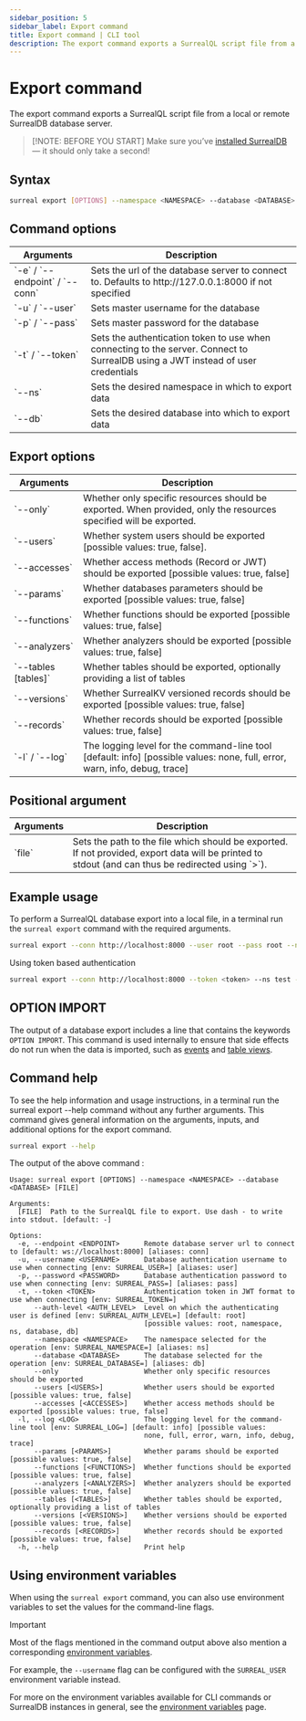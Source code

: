 ```yaml
---
sidebar_position: 5
sidebar_label: Export command
title: Export command | CLI tool
description: The export command exports a SurrealQL script file from a local or remote SurrealDB database server.
---
```



# Export command

The export command exports a SurrealQL script file from a local or remote SurrealDB database server.

> [!NOTE: BEFORE YOU START]
> Make sure you’ve [installed SurrealDB](/docs/surrealdb/installation) — it should only take a second!

## Syntax 

```bash title="Export a database as a SurrealQL script"
surreal export [OPTIONS] --namespace <NAMESPACE> --database <DATABASE> [FILE]
```

## Command options 

<table>
    <thead>
        <tr>
            <th>Arguments</th>
            <th>Description</th>
        </tr>
    </thead>  
    <tbody>
        <tr>
            <td>
                `-e` / `--endpoint` / `--conn`
               <Label label="optional" />
            </td>
            <td>
            Sets the url of the database server to connect to. Defaults to http://127.0.0.1:8000 if not specified
            </td>
        </tr>
        <tr>
            <td>
                `-u` / `--user`
                <Label label="required" />
            </td>
            <td>
                Sets master username for the database
            </td>
        </tr>
        <tr>
            <td>
                `-p` / `--pass`
                <Label label="required" />
            </td>
            <td>
                Sets master password for the database
            </td>
        </tr>
        <tr>
            <td>
                `-t` / `--token`
               <Label label="optional" />
            </td>
            <td>
                Sets the authentication token to use when connecting to the server. Connect to SurrealDB using a JWT instead of user credentials
            </td>
        </tr>
        <tr>
            <td>
                `--ns`
                <Label label="required" />
            </td>
            <td>
                Sets the desired namespace in which to export data
            </td>
        </tr>
        <tr>
            <td>
                `--db`
                <Label label="required" />
            </td>
            <td>
                Sets the desired database into which to export data
            </td>
        </tr>
    </tbody>
</table>

## Export options 

<table>
    <thead>
        <tr>
            <th>Arguments</th>
            <th>Description</th>
        </tr>
    </thead>  
    <tbody>
        <tr>
            <td>
                `--only`
                <Label label="optional" />
            </td>
            <td>
                Whether only specific resources should be exported. When provided, only the resources specified will be exported.
            </td>
        </tr>
        <tr>
            <td>
                `--users`
                <Label label="optional" />
            </td>
            <td>
                Whether system users should be exported [possible values: true, false].
            </td>
        </tr>
        <tr>
            <td>
                `--accesses`
                <Label label="optional" />
            </td>
            <td>
                Whether access methods (Record or JWT) should be exported [possible values: true, false]
            </td>
        </tr>
        <tr>
            <td>
                `--params`
                <Label label="optional" />
            </td>
            <td>
                Whether databases parameters should be exported [possible values: true, false]
            </td>
        </tr>
        <tr>
            <td>
                `--functions`
                <Label label="optional" />
            </td>
            <td>
                Whether functions should be exported [possible values: true, false]
            </td>
        </tr>
        <tr>
            <td>
                `--analyzers`
                <Label label="optional" />
            </td>
            <td>
                Whether analyzers should be exported [possible values: true, false]
            </td>
        </tr>
        <tr>
            <td>
                `--tables [tables]`
                <Label label="optional" />
            </td>
            <td>
                Whether tables should be exported, optionally providing a list of tables
            </td>
        </tr>
        <tr>
            <td>
                `--versions`
                <Label label="optional" />
            </td>
            <td>
                Whether SurrealKV versioned records should be exported [possible values: true, false]
            </td>
        </tr>
        <tr>
            <td>
                `--records`
                <Label label="optional" />
            </td>
            <td>
                Whether records should be exported [possible values: true, false]
            </td>
        </tr>
                <tr>
            <td>
                `-l` / `--log`
                <Label label="optional" />
            </td>
            <td>
                The logging level for the command-line tool [default: info] [possible values: none, full, error, warn, info, debug, trace]
            </td>
        </tr>
    </tbody>
</table>

## Positional argument

<table>
    <thead>
        <tr>
            <th>Arguments</th>
            <th>Description</th>
        </tr>
    </thead>  
    <tbody>
        <tr>
            <td>
                `file`
                <Label label="optional" />
            </td>
            <td>
                Sets the path to the file which should be exported. If not provided, export data will be printed to stdout (and can thus be redirected using `>`).
            </td>
        </tr>
    </tbody>
</table>

## Example usage

To perform a SurrealQL database export into a local file, in a terminal run the `surreal export` command with the required arguments.

```bash
surreal export --conn http://localhost:8000 --user root --pass root --ns test --db test export.surql
```

Using token based authentication

```bash
surreal export --conn http://localhost:8000 --token <token> --ns test --db test export.surql
```

## OPTION IMPORT

The output of a database export includes a line that contains the keywords `OPTION IMPORT`. This command is used internally to ensure that side effects do not run when the data is imported, such as [events](/docs/surrealql/statements/define/event) and [table views](/docs/surrealql/statements/define/table#pre-computed-table-views).

## Command help

To see the help information and usage instructions, in a terminal run the surreal export --help command without any further arguments. This command gives general information on the arguments, inputs, and additional options for the export command.

```bash
surreal export --help
```

The output of the above command :

```
Usage: surreal export [OPTIONS] --namespace <NAMESPACE> --database <DATABASE> [FILE]

Arguments:
  [FILE]  Path to the SurrealQL file to export. Use dash - to write into stdout. [default: -]

Options:
  -e, --endpoint <ENDPOINT>      Remote database server url to connect to [default: ws://localhost:8000] [aliases: conn]
  -u, --username <USERNAME>      Database authentication username to use when connecting [env: SURREAL_USER=] [aliases: user]
  -p, --password <PASSWORD>      Database authentication password to use when connecting [env: SURREAL_PASS=] [aliases: pass]
  -t, --token <TOKEN>            Authentication token in JWT format to use when connecting [env: SURREAL_TOKEN=]
      --auth-level <AUTH_LEVEL>  Level on which the authenticating user is defined [env: SURREAL_AUTH_LEVEL=] [default: root]
                                 [possible values: root, namespace, ns, database, db]
      --namespace <NAMESPACE>    The namespace selected for the operation [env: SURREAL_NAMESPACE=] [aliases: ns]
      --database <DATABASE>      The database selected for the operation [env: SURREAL_DATABASE=] [aliases: db]
      --only                     Whether only specific resources should be exported
      --users [<USERS>]          Whether users should be exported [possible values: true, false]
      --accesses [<ACCESSES>]    Whether access methods should be exported [possible values: true, false]
  -l, --log <LOG>                The logging level for the command-line tool [env: SURREAL_LOG=] [default: info] [possible values:
                                 none, full, error, warn, info, debug, trace]
      --params [<PARAMS>]        Whether params should be exported [possible values: true, false]
      --functions [<FUNCTIONS>]  Whether functions should be exported [possible values: true, false]
      --analyzers [<ANALYZERS>]  Whether analyzers should be exported [possible values: true, false]
      --tables [<TABLES>]        Whether tables should be exported, optionally providing a list of tables
      --versions [<VERSIONS>]    Whether versions should be exported [possible values: true, false]
      --records [<RECORDS>]      Whether records should be exported [possible values: true, false]
  -h, --help                     Print help
```

## Using environment variables

When using the `surreal export` command, you can also use environment variables to set the values for the command-line flags. 
>[!IMPORTANT]
> Most of the flags mentioned in the command output above also mention a corresponding [environment variables](/docs/surrealdb/cli/env#command-environment-variables). 
>
> For example, the `--username` flag can be configured with the `SURREAL_USER` environment variable instead. 

For more on the environment variables available for CLI commands or SurrealDB instances in general, see the [environment variables](/docs/surrealdb/cli/env#command-environment-variables) page.
